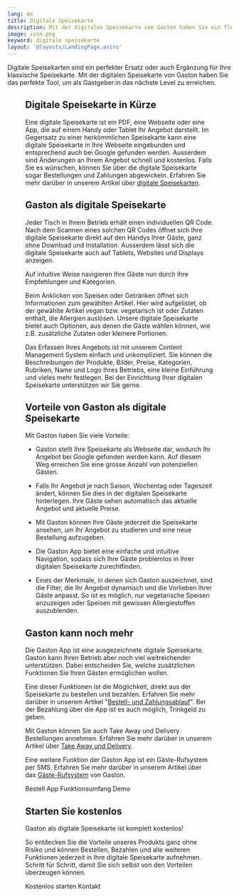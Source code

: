 ```yaml
---
lang: de
title: Digitale Speisekarte
description: Mit der digitalen Speisekarte von Gaston haben Sie ein flexibles und mächtiges Tool, um das Angebot Ihres Restaurants, Ihrer Bar oder Ihres Cafés optimal abzubilden.
image: icon.png
keyword: digitale speisekarte
layout: '@layouts/LandingPage.astro'
---
```



Digitale Speisekarten sind ein perfekter Ersatz oder auch Ergänzung für Ihre klassische Speisekarte. Mit der digitalen Speisekarte von Gaston haben Sie das perfekte Tool, um als Gastgeber:in das nächste Level zu erreichen.

<Figure
  caption="Digitale Speisekarte"
  src={import('../../images/restaurant-bestell-app.png')}
/>

## Digitale Speisekarte in Kürze

Eine digitale Speisekarte ist ein PDF, eine Webseite oder eine App, die auf einem Handy oder Tablet Ihr Angebot darstellt. Im Gegensatz zu einer herkömmlichen Speisekarte kann eine digitale Speisekarte in Ihre Webseite eingebunden und entsprechend auch bei Google gefunden werden. Ausserdem sind Änderungen an Ihrem Angebot schnell und kostenlos. Falls Sie es wünschen, können Sie über die digitale Speisekarte sogar Bestellungen und Zahlungen abgewickeln. Erfahren Sie mehr darüber in unserem Artikel über [digitale Speisekarten](../blog/vorteile-von-digitalen-speisekarten/).

## Gaston als digitale Speisekarte

Jeder Tisch in Ihrem Betrieb erhält einen individuellen QR Code. Nach dem Scannen eines solchen QR Codes öffnet sich Ihre digitale Speisekarte direkt auf den Handys Ihrer Gäste, ganz ohne Download und Installation. Ausserdem lässt sich die digitale Speisekarte auch auf Tablets, Websites und Displays anzeigen.

Auf intuitive Weise navigieren Ihre Gäste nun durch Ihre Empfehlungen und Kategorien.

Beim Anklicken von Speisen oder Getränken öffnet sich Informationen zum gewählten Artikel. Hier wird aufgelistet, ob der gewählte Artikel vegan bzw. vegetarisch ist oder Zutaten enthält, die Allergien auslösen. Unsere digitale Speisekarte bietet auch Optionen, aus denen die Gäste wählen können, wie z.B. zusätzliche Zutaten oder kleinere Portionen.

Das Erfassen Ihres Angebots ist mit unserem Content Management System einfach und unkompliziert. Sie können die Beschreibungen der Produkte, Bilder, Preise, Kategorien, Rubriken, Name und Logo Ihres Betriebs, eine kleine Einführung und vieles mehr festlegen. Bei der Einrichtung Ihrer digitalen Speisekarte unterstützen wir Sie gerne.

## Vorteile von Gaston als digitale Speisekarte

Mit Gaston haben Sie viele Vorteile:

- Gaston stellt Ihre Speisekarte als Webseite dar, wodurch Ihr Angebot bei Google gefunden werden kann. Auf diesem Weg erreichen Sie eine grosse Anzahl von potenziellen Gästen.

- Falls Ihr Angebot je nach Saison, Wochentag oder Tageszeit ändert, können Sie dies in der digitalen Speisekarte hinterlegen. Ihre Gäste sehen automatisch das aktuelle Angebot und aktuelle Preise.

- Mit Gaston können Ihre Gäste jederzeit die Speisekarte ansehen, um Ihr Angebot zu studieren und eine neue Bestellung aufzugeben.

- Die Gaston App bietet eine einfache und intuitive Navigation, sodass sich Ihre Gäste problemlos in Ihrer digitalen Speisekarte zurechtfinden.

- Eines der Merkmale, in denen sich Gaston auszeichnet, sind die Filter, die Ihr Angebot dynamisch und die Vorlieben Ihrer Gäste anpasst. So ist es möglich, nur vegetarische Speisen anzuzeigen oder Speisen mit gewissen Allergiestoffen auszublenden.

## Gaston kann noch mehr

Die Gaston App ist eine ausgezeichnete digitale Speisekarte. Gaston kann Ihren Betrieb aber noch viel weitreichender unterstützen. Dabei entscheiden Sie, welche zusätzlichen Funktionen Sie Ihren Gästen ermöglichen wollen.

Eine dieser Funktionen ist die Möglichkeit, direkt aus der Speisekarte zu bestellen und bezahlen. Erfahren Sie mehr darüber in unserem Artikel "[Bestell- und Zahlungsablauf](../bestell-und-zahlungs-ablauf-gastro-betriebe/)". Bei der Bezahlung über die App ist es auch möglich, Trinkgeld zu geben.

Mit Gaston können Sie auch Take Away und Delivery Bestellungen annehmen. Erfahren Sie mehr darüber in unserem Artikel über [Take Away und Delivery](../blog/take-away/).

Eine weitere Funktion der Gaston App ist ein Gäste-Rufsystem per SMS. Erfahren Sie mehr darüber in unserem Artikel über das [Gäste-Rufsystem](../gaeste-rufsystem/) von Gaston.

<ButtonList>
  <ButtonLink href="/de/restaurant-bestell-app/">Bestell App</ButtonLink>
  <ButtonLink href="/de/funktionsumfang/">Funktionsumfang</ButtonLink>
  <ButtonLink href="/de/demo/">Demo</ButtonLink>
</ButtonList>

## Starten Sie kostenlos

Gaston als digitale Speisekarte ist komplett kostenlos!

So entdecken Sie die Vorteile unseres Produkts ganz ohne Risiko und können Bestellen, Bezahlen und alle weiteren Funktionen jederzeit in Ihre digitale Speisekarte aufnehmen. Schritt für Schritt, damit Sie sich selbst von den Vorteilen überzeugen können.

<ButtonList>
  <ButtonLink href="/de/preise/">Kostenlos starten</ButtonLink>
  <ButtonLink href="/de/kontakt/">Kontakt</ButtonLink>
</ButtonList>
